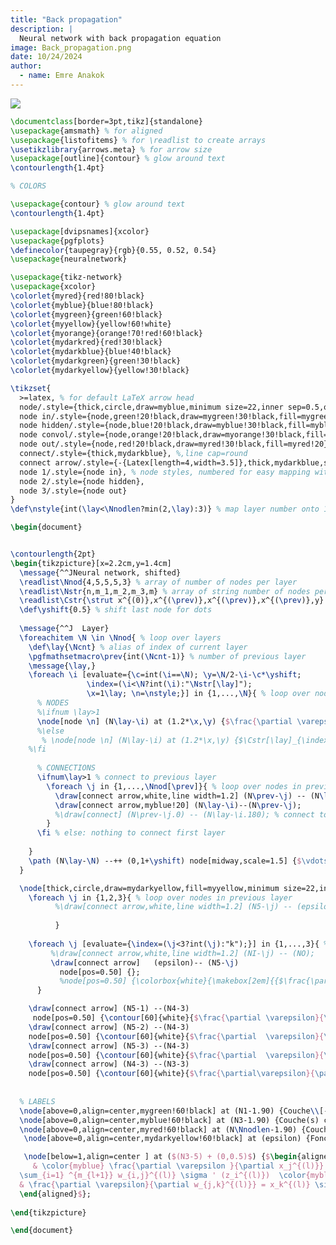 ```yaml
---
title: "Back propagation"
description: | 
  Neural network with back propagation equation
image: Back_propagation.png
date: 10/24/2024
author:
  - name: Emre Anakok 
---
```


![](Back_propagation.png)

```tex
\documentclass[border=3pt,tikz]{standalone}
\usepackage{amsmath} % for aligned
\usepackage{listofitems} % for \readlist to create arrays
\usetikzlibrary{arrows.meta} % for arrow size
\usepackage[outline]{contour} % glow around text
\contourlength{1.4pt}

% COLORS

\usepackage{contour} % glow around text
\contourlength{1.4pt}

\usepackage[dvipsnames]{xcolor}
\usepackage{pgfplots}
\definecolor{taupegray}{rgb}{0.55, 0.52, 0.54}
\usepackage{neuralnetwork}

\usepackage{tikz-network}
\usepackage{xcolor}
\colorlet{myred}{red!80!black}
\colorlet{myblue}{blue!80!black}
\colorlet{mygreen}{green!60!black}
\colorlet{myyellow}{yellow!60!white}
\colorlet{myorange}{orange!70!red!60!black}
\colorlet{mydarkred}{red!30!black}
\colorlet{mydarkblue}{blue!40!black}
\colorlet{mydarkgreen}{green!30!black}
\colorlet{mydarkyellow}{yellow!30!black}

\tikzset{
  >=latex, % for default LaTeX arrow head
  node/.style={thick,circle,draw=myblue,minimum size=22,inner sep=0.5,outer sep=0.6},
  node in/.style={node,green!20!black,draw=mygreen!30!black,fill=mygreen!25},
  node hidden/.style={node,blue!20!black,draw=myblue!30!black,fill=myblue!20},
  node convol/.style={node,orange!20!black,draw=myorange!30!black,fill=myorange!20},
  node out/.style={node,red!20!black,draw=myred!30!black,fill=myred!20},
  connect/.style={thick,mydarkblue}, %,line cap=round
  connect arrow/.style={-{Latex[length=4,width=3.5]},thick,mydarkblue,shorten <=0.5,shorten >=1},
  node 1/.style={node in}, % node styles, numbered for easy mapping with \nstyle
  node 2/.style={node hidden},
  node 3/.style={node out}
}
\def\nstyle{int(\lay<\Nnodlen?min(2,\lay):3)} % map layer number onto 1, 2, or 3

\begin{document}


\contourlength{2pt}
\begin{tikzpicture}[x=2.2cm,y=1.4cm]
  \message{^^JNeural network, shifted}
  \readlist\Nnod{4,5,5,5,3} % array of number of nodes per layer
  \readlist\Nstr{n,m_1,m_2,m_3,m} % array of string number of nodes per layer
  \readlist\Cstr{\strut x^{(0)},x^{(\prev)},x^{(\prev)},x^{(\prev)},y} % array of coefficient symbol per layer
  \def\yshift{0.5} % shift last node for dots
  
  \message{^^J  Layer}
  \foreachitem \N \in \Nnod{ % loop over layers
    \def\lay{\Ncnt} % alias of index of current layer
    \pgfmathsetmacro\prev{int(\Ncnt-1)} % number of previous layer
    \message{\lay,}
    \foreach \i [evaluate={\c=int(\i==\N); \y=\N/2-\i-\c*\yshift;
                 \index=(\i<\N?int(\i):"\Nstr[\lay]");
                 \x=1\lay; \n=\nstyle;}] in {1,...,\N}{ % loop over nodes
      % NODES
      %\ifnum \lay>1
      \node[node \n] (N\lay-\i) at (1.2*\x,\y) {$\frac{\partial \varepsilon}{\partial \Cstr[\lay]_{\index}}$};
      %\else
       % \node[node \n] (N\lay-\i) at (1.2*\x,\y) {$\Cstr[\lay]_{\index}$};
    %\fi
      
      % CONNECTIONS
      \ifnum\lay>1 % connect to previous layer
        \foreach \j in {1,...,\Nnod[\prev]}{ % loop over nodes in previous layer
          \draw[connect arrow,white,line width=1.2] (N\prev-\j) -- (N\lay-\i);
          \draw[connect arrow,myblue!20] (N\lay-\i)--(N\prev-\j);
          %\draw[connect] (N\prev-\j.0) -- (N\lay-\i.180); % connect to left
        }
      \fi % else: nothing to connect first layer
      
    }
    \path (N\lay-\N) --++ (0,1+\yshift) node[midway,scale=1.5] {$\vdots$};
  }

  \node[thick,circle,draw=mydarkyellow,fill=myyellow,minimum size=22,inner sep=0.5,outer sep=0.6](epsilon) at ($(N5-2) + (1,0)$) {$\varepsilon$};
    \foreach \j in {1,2,3}{ % loop over nodes in previous layer
          %\draw[connect arrow,white,line width=1.2] (N5-\j) -- (epsilon);
          
          }
    
    \foreach \j [evaluate={\index=(\j<3?int(\j):"k");}] in {1,...,3}{ % loop over nodes in previous layer
         %\draw[connect arrow,white,line width=1.2] (NI-\j) -- (NO);
         \draw[connect arrow]   (epsilon)-- (N5-\j)
           node[pos=0.50] {};
           %node[pos=0.50] {\colorbox{white}{\makebox[2em]{{$\frac{\partial\varepsilon}{\partial y_\index}$}}};
      }

    \draw[connect arrow] (N5-1) --(N4-3)
     node[pos=0.50] {\contour[60]{white}{$\frac{\partial \varepsilon}{\partial w^{(3)}_{1,3}}$}};
    \draw[connect arrow] (N5-2) --(N4-3)
    node[pos=0.50] {\contour[60]{white}{$\frac{\partial  \varepsilon}{\partial w^{(3)}_{2,3}}$}};
    \draw[connect arrow] (N5-3) --(N4-3)
    node[pos=0.50] {\contour[60]{white}{$\frac{\partial  \varepsilon}{\partial w^{(3)}_{3,3}}$}};
    \draw[connect arrow] (N4-3) --(N3-3)
    node[pos=0.50] {\contour[60]{white}{$\frac{\partial\varepsilon}{\partial w^{(2)}_{3,3}}$}};
    
      
  % LABELS
  \node[above=0,align=center,mygreen!60!black] at (N1-1.90) {Couche\\[-0.2em]d'entrée};
  \node[above=0,align=center,myblue!60!black] at (N3-1.90) {Couche(s) cachée(s)};
  \node[above=0,align=center,myred!60!black] at (N\Nnodlen-1.90) {Couche\\[-0.2em]de sortie};
   \node[above=0,align=center,mydarkyellow!60!black] at (epsilon) {Fonction\\[-0.2em]de coût\\[-0.2em]};

   \node[below=1,align=center ] at ($(N3-5) + (0,0.5)$) {$\begin{aligned}
     & \color{myblue} \frac{\partial \varepsilon }{\partial x_j^{(l)}} \color{black} = 
  \sum_{i=1} ^{m_{l+1}} w_{i,j}^{(l)} \sigma ' (z_i^{(l)})  \color{myblue} \frac{\partial \varepsilon }{\partial x_i^{(l+1)}}\\
  & \frac{\partial \varepsilon}{\partial w_{j,k}^{(l)}} = x_k^{(l)} \sigma '(z_j^{(l)}) \color{myblue} \frac{\partial \varepsilon }{\partial x_j^{(l+1)}} 
  \end{aligned}$};
  
\end{tikzpicture}

\end{document}

```
